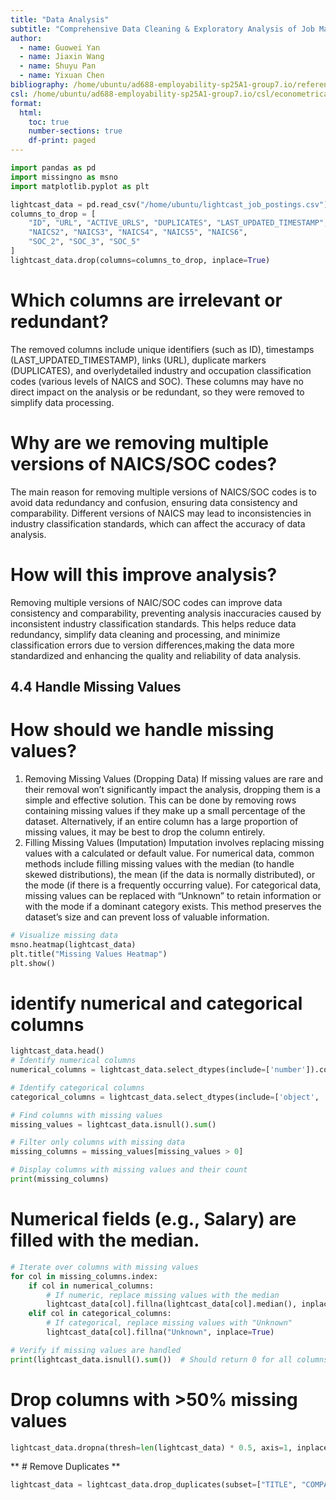 ```yaml
---
title: "Data Analysis"
subtitle: "Comprehensive Data Cleaning & Exploratory Analysis of Job Market Trends"
author:
  - name: Guowei Yan
  - name: Jiaxin Wang
  - name: Shuyu Pan
  - name: Yixuan Chen
bibliography: /home/ubuntu/ad688-employability-sp25A1-group7.io/references.bib
csl: /home/ubuntu/ad688-employability-sp25A1-group7.io/csl/econometrica.csl
format: 
  html:
    toc: true
    number-sections: true
    df-print: paged
---
```


```python
import pandas as pd
import missingno as msno
import matplotlib.pyplot as plt
```


```python
lightcast_data = pd.read_csv("/home/ubuntu/lightcast_job_postings.csv")
columns_to_drop = [
    "ID", "URL", "ACTIVE_URLS", "DUPLICATES", "LAST_UPDATED_TIMESTAMP",
    "NAICS2", "NAICS3", "NAICS4", "NAICS5", "NAICS6",
    "SOC_2", "SOC_3", "SOC_5"
]
lightcast_data.drop(columns=columns_to_drop, inplace=True)
```


# Which columns are irrelevant or redundant?

The removed columns include unique identifiers (such as ID), timestamps (LAST_UPDATED_TIMESTAMP), links (URL), duplicate markers (DUPLICATES), and overlydetailed industry and occupation classification codes (various levels of NAICS and SOC). These columns may have no direct impact on the analysis or be redundant, so they were removed to simplify data processing.

# Why are we removing multiple versions of NAICS/SOC codes?
The main reason for removing multiple versions of NAICS/SOC codes is to avoid data redundancy and confusion, ensuring data consistency and comparability. Different versions of NAICS may lead to inconsistencies in industry classification standards, which can affect the accuracy of data analysis.

# How will this improve analysis?
Removing multiple versions of NAIC/SOC codes can improve data consistency and comparability, preventing analysis inaccuracies caused by inconsistent industry classification standards. This helps reduce data redundancy, simplify data cleaning and processing, and minimize classification errors due to version differences,making the data more standardized and enhancing the quality and reliability of data analysis.

## **4.4 Handle Missing Values**
# How should we handle missing values?
1. Removing Missing Values (Dropping Data)
If missing values are rare and their removal won’t significantly impact the analysis, dropping them is a simple and effective solution. This can be done by removing rows containing missing values if they make up a small percentage of the dataset. Alternatively, if an entire column has a large proportion of missing values, it may be best to drop the column entirely. 
2. Filling Missing Values (Imputation)
Imputation involves replacing missing values with a calculated or default value. For numerical data, common methods include filling missing values with the median (to handle skewed distributions), the mean (if the data is normally distributed), or the mode (if there is a frequently occurring value). For categorical data, missing values can be replaced with "Unknown" to retain information or with the mode if a dominant category exists. This method preserves the dataset’s size and can prevent loss of valuable information.

```python
# Visualize missing data
msno.heatmap(lightcast_data)
plt.title("Missing Values Heatmap")
plt.show()
```

# identify numerical and categorical columns
```python
lightcast_data.head()
# Identify numerical columns
numerical_columns = lightcast_data.select_dtypes(include=['number']).columns

# Identify categorical columns
categorical_columns = lightcast_data.select_dtypes(include=['object', 'category']).columns
```

```python
# Find columns with missing values
missing_values = lightcast_data.isnull().sum()

# Filter only columns with missing data
missing_columns = missing_values[missing_values > 0]

# Display columns with missing values and their count
print(missing_columns)
```

# Numerical fields (e.g., Salary) are filled with the median.
```python
# Iterate over columns with missing values
for col in missing_columns.index:
    if col in numerical_columns:
        # If numeric, replace missing values with the median
        lightcast_data[col].fillna(lightcast_data[col].median(), inplace=True)
    elif col in categorical_columns:
        # If categorical, replace missing values with "Unknown"
        lightcast_data[col].fillna("Unknown", inplace=True)

# Verify if missing values are handled
print(lightcast_data.isnull().sum())  # Should return 0 for all columns
```

# Drop columns with >50% missing values
```python
lightcast_data.dropna(thresh=len(lightcast_data) * 0.5, axis=1, inplace=True)
```

** # Remove Duplicates **
```python
lightcast_data = lightcast_data.drop_duplicates(subset=["TITLE", "COMPANY", "LOCATION", "POSTED"], keep="first")
```

